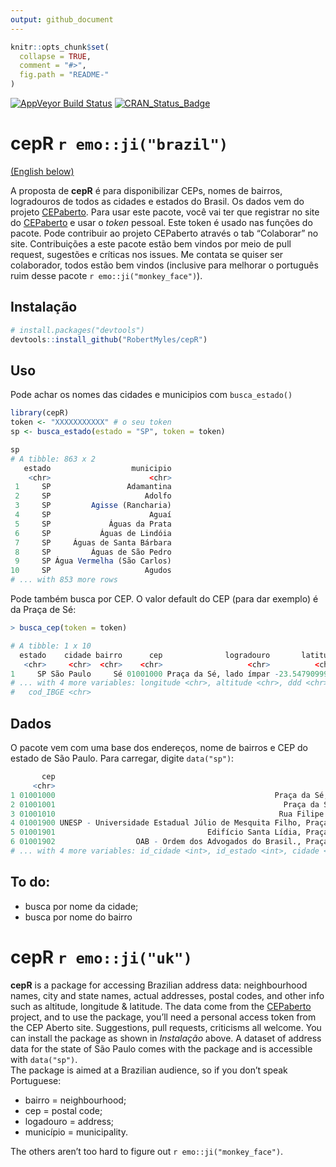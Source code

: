 ```yaml
---
output: github_document
---
```


<!-- README.md is generated from README.Rmd. Please edit that file -->

```r
knitr::opts_chunk$set(
  collapse = TRUE,
  comment = "#>",
  fig.path = "README-"
)
```

[![AppVeyor Build Status](https://ci.appveyor.com/api/projects/status/github/RobertMyles/cepR?branch=master&svg=true)](https://ci.appveyor.com/project/RobertMyles/cepR) 
[![CRAN_Status_Badge](http://www.r-pkg.org/badges/version/cepR)](https://cran.r-project.org/package=cepR)

# cepR `r emo::ji("brazil")`   
<a href=#uk>(English below)</a>

A proposta de **cepR** é para disponibilizar CEPs, nomes de bairros, logradouros de todos as cidades e estados do Brasil. Os dados vem do projeto [CEPaberto](http://cepaberto.com/). Para usar este pacote, você vai ter que registrar no site do [CEPaberto](http://cepaberto.com/users/register) e usar o *token* pessoal. Este token é usado nas funções do pacote. Pode contribuir ao projeto CEPaberto através o tab "Colaborar" no site. Contribuições a este pacote estão bem vindos por meio de pull request, sugestões e críticas nos issues. Me contata se quiser ser colaborador, todos estão bem vindos (inclusive para melhorar o português ruim desse pacote `r emo::ji("monkey_face")`). 

## Instalação

```r
# install.packages("devtools")
devtools::install_github("RobertMyles/cepR")
```

## Uso

Pode achar os nomes das cidades e municipios com `busca_estado()` 

```r
library(cepR)
token <- "XXXXXXXXXXX" # o seu token
sp <- busca_estado(estado = "SP", token = token)

sp
# A tibble: 863 x 2
   estado                  municipio
    <chr>                      <chr>
 1     SP                 Adamantina
 2     SP                     Adolfo
 3     SP         Agisse (Rancharia)
 4     SP                      Aguaí
 5     SP             Águas da Prata
 6     SP           Águas de Lindóia
 7     SP     Águas de Santa Bárbara
 8     SP         Águas de São Pedro
 9     SP Água Vermelha (São Carlos)
10     SP                     Agudos
# ... with 853 more rows
```

Pode também busca por CEP. O valor default do CEP (para dar exemplo) é da Praça de Sé:  

```r
> busca_cep(token = token)

# A tibble: 1 x 10
  estado    cidade bairro      cep              logradouro       latitude
   <chr>     <chr>  <chr>    <chr>                   <chr>          <chr>
1     SP São Paulo     Sé 01001000 Praça da Sé, lado ímpar -23.5479099981
# ... with 4 more variables: longitude <chr>, altitude <chr>, ddd <chr>,
#   cod_IBGE <chr>
```



## Dados 

O pacote vem com uma base dos endereços, nome de bairros e CEP do estado de São Paulo. Para carregar, digite `data("sp")`:  

```r
       cep                                                                   local bairro
     <chr>                                                                   <chr>  <chr>
1 01001000                                                 Praça da Sé, lado ímpar     Sé
2 01001001                                                   Praça da Sé, lado par     Sé
3 01001010                                                  Rua Filipe de Oliveira     Sé
4 01001900 UNESP - Universidade Estadual Júlio de Mesquita Filho, Praça da Sé, 108     Sé
5 01001901                                  Edifício Santa Lídia, Praça da Sé, 371     Sé
6 01001902                  OAB - Ordem dos Advogados do Brasil., Praça da Sé, 385     Sé
# ... with 4 more variables: id_cidade <int>, id_estado <int>, cidade <chr>, estado <chr>
```


## To do:  

- busca por nome da cidade;
- busca por nome do bairro


# <a name="uk">cepR</a>  `r emo::ji("uk")`  

**cepR** is a package for accessing Brazilian address data: neighbourhood names, city and state names, actual addresses, postal codes, and other info such as altitude, longitude & latitude. The data come from the [CEPaberto](http://cepaberto.com/) project, and to use the package, you'll need a personal access token from the CEP Aberto site. Suggestions, pull requests, criticisms all welcome. You can install the package as shown in *Instalação* above. A dataset of address data for the state of São Paulo comes with the package and is accessible with `data("sp")`.  
The package is aimed at a Brazilian audience, so if you don't speak Portuguese:  

- bairro = neighbourhood;
- cep = postal code;
- logadouro = address;
- município = municipality.   

The others aren't too hard to figure out `r emo::ji("monkey_face")`. 
